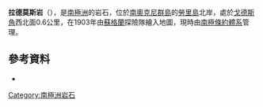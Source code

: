 {{coord|60|42|S|44|35|W|display=title}}

'''拉德莫斯岩'''（{{lang-en|Rudmose Rocks}}），是[[南極洲|南極洲]]的岩石，位於[[南奧克尼群島|南奧克尼群島]]的[[勞里島|勞里島]]北岸，處於[[戈德斯角|戈德斯角]]西北面0.6公里，在1903年由[[蘇格蘭|蘇格蘭]]探險隊繪入地圖，現時由[[南極條約體系|南極條約體系]]管理。

==參考資料==
* {{usgs-gazetteer}}

{{Antarctica-geo-stub}}
[[Category:南極洲岩石|Category:南極洲岩石]]
